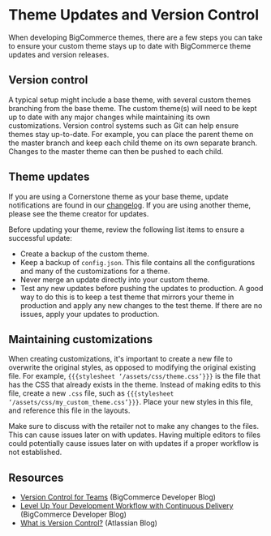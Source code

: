 # Theme Updates and Version Control



When developing BigCommerce themes, there are a few steps you can take to ensure your custom theme stays up to date with BigCommerce theme updates and version releases.

## Version control

A typical setup might include a base theme, with several custom themes branching from the base theme. The custom theme(s) will need to be kept up to date with any major changes while maintaining its own customizations. Version control systems such as Git can help ensure themes stay up-to-date. For example, you can place the parent theme on the master branch and keep each child theme on its own separate branch. Changes to the master theme can then be pushed to each child.


## Theme updates

If you are using a Cornerstone theme as your base theme, update notifications are found in our [changelog](/changelog). If you are using another theme, please see the theme creator for updates.

Before updating your theme, review the following list items to ensure a successful update:

* Create a backup of the custom theme.
* Keep a backup of `config.json`. This file contains all the configurations and many of the customizations for a theme.
* Never merge an update directly into your custom theme.
* Test any new updates before pushing the updates to production. A good way to do this is to keep a test theme that mirrors your theme in production and apply any new changes to the test theme. If there are no issues, apply your updates to production.

## Maintaining customizations

When creating customizations, it's important to create a new file to overwrite the original styles, as opposed to modifying the original existing file. For example, `{{{stylesheet ‘/assets/css/theme.css’}}}` is the file that has the CSS that already exists in the theme. Instead of making edits to this file, create a new `.css` file, such as `{{{stylesheet ‘/assets/css/my_custom_theme.css’}}}`. Place your new styles in this file, and reference this file in the layouts.

Make sure to discuss with the retailer not to make any changes to the files. This can cause issues later on with updates. Having multiple editors to files could potentially cause issues later on with updates if a proper workflow is not established.

## Resources
* [Version Control for Teams](https://medium.com/bigcommerce-developer-blog/version-control-for-teams-a186bd74ba7e?source=friends_link&sk=721c0fc073cbe5b729c1a2282377ca86) (BigCommerce Developer Blog)
* [Level Up Your Development Workflow with Continuous Delivery](https://medium.com/bigcommerce-developer-blog/how-to-level-up-your-development-workflow-with-continuous-delivery-3a6493cc1d13) (BigCommerce Developer Blog)
* [What is Version Control?](https://www.atlassian.com/git/tutorials/what-is-version-control) (Atlassian Blog)
